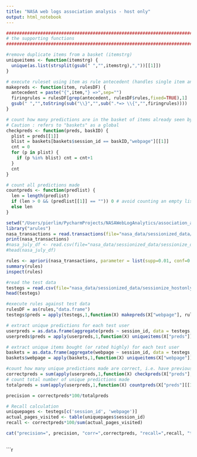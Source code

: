 ```yaml
---
title: "NASA web logs association analysis - host only"
output: html_notebook
---
```

```r

#######################################################################
# the supporting functions
#######################################################################

#remove duplicate items from a basket (itemstrg)
uniqueitems <- function(itemstrg) {
  unique(as.list(strsplit(gsub(" ","",itemstrg),","))[[1]])
}

# execute ruleset using item as rule antecedent (handles single item antecedents only)
makepreds <- function(item, rulesDF) {
  antecedent = paste("{",item,"} =>",sep="") 
  firingrules = rulesDF[grep(antecedent, rulesDF$rules,fixed=TRUE),1]
  gsub(" ","",toString(sub("\\}","",sub(".*=> \\{","",firingrules))))
}

# count how many predictions are in the basket of items already seen by that user 
# Caution : refers to "baskets" as a global
checkpreds <- function(preds, baskID) {
  plist = preds[[1]]
  blist = baskets[baskets$session_id == baskID,"webpage"][[1]]
  cnt = 0 
  for (p in plist) {
    if (p %in% blist) cnt = cnt+1
  }
  cnt
}

# count all predictions made
countpreds <- function(predlist) {
  len = length(predlist)
  if (len > 0 && (predlist[[1]] == "")) 0 # avoid counting an empty list
  else len
}

```


```r
setwd("/Users/pierlim/PycharmProjects/NASAWebLogAnalytics/association_analysis")
library("arules")
nasa_transactions = read.transactions(file="nasa_data/sessionized_data/sessionize_hostonly_july.csv",rm.duplicates=TRUE, format="single", sep=",", cols=c("session_id","webpage"));
print(nasa_transactions)
#nasa_july_df <- read.csv(file="nasa_data/sessionized_data/sessionize_date_july.csv", header=TRUE, sep=",")
#head(nasa_july_df)
```
```r
rules <- apriori(nasa_transactions, parameter = list(supp=0.01, conf=0.1, minlen=2))
summary(rules)
inspect(rules)
```
```r
#read the test data
testegs = read.csv(file="nasa_data/sessionized_data/sessionize_hostonly_aug.csv");
head(testegs)
```
```r
#execute rules against test data
rulesDF = as(rules,"data.frame")
testegs$preds = apply(testegs,1,function(X) makepreds(X["webpage"], rulesDF))
```


```r

# extract unique predictions for each test user
userpreds = as.data.frame(aggregate(preds ~ session_id, data = testegs, paste, collapse=","))
userpreds$preds = apply(userpreds,1,function(X) uniqueitems(X["preds"]))

```


```r
# extract unique items bought (or rated highly) for each test user
baskets = as.data.frame(aggregate(webpage ~ session_id, data = testegs, paste, collapse=","))
baskets$webpage = apply(baskets,1,function(X) uniqueitems(X["webpage"]))
```
```r
#count how many unique predictions made are correct, i.e. have previously been bought (or rated highly) by the user
correctpreds = sum(apply(userpreds,1,function(X) checkpreds(X["preds"],X["session_id"])))
# count total number of unique predictions made
totalpreds = sum(apply(userpreds,1,function(X) countpreds(X["preds"][[1]]))) 
```
```r

precision = correctpreds*100/totalpreds

# Recall calculation
uniquepages <- testegs[c('session_id', 'webpage')]
actual_pages_visited <- table(uniquepages$session_id)
recall <- correctpreds*100/sum(actual_pages_visited) 

cat("precision=", precision, "corr=",correctpreds, "recall=",recall, "total=",totalpreds)
```
```r


```

```r